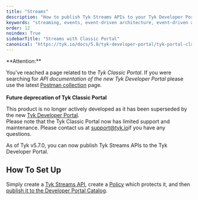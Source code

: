 ```yaml
---
title: "Streams"
description: "How to publish Tyk Streams APIs to your Tyk Developer Portal"
keywords: "streaming, events, event-driven architecture, event-driven architectures, kafka"
order: 12
noindex: True
sidebarTitle: "Streams with Classic Portal"
canonical: "https://tyk.io/docs/5.8/tyk-developer-portal/tyk-portal-classic/streams"
---
```



<Warning>
**Attention:**

You’ve reached a page related to the *Tyk Classic Portal*. If you were searching for *API documentation of the new Tyk
Developer Portal* please use the latest
[Postman collection](/docs/5.8/product-stack/tyk-enterprise-developer-portal/api-documentation/tyk-edp-api) page.
<br />
<br />
**Future deprecation of Tyk Classic Portal**

This product is no longer actively developed as it
has been superseded by the new [Tyk Developer Portal](/docs/5.8/portal/overview/intro).
<br />
Please note that the Tyk Classic Portal now has limited support and maintenance. Please contact us at
[support@tyk.io](<mailto:support@tyk.io?subject=Tyk classic developer portal>)if you have any questions.
</Warning>


As of Tyk v5.7.0, you can now publish Tyk Streams APIs to the Tyk Developer Portal.

## How To Set Up

Simply create a [Tyk Streams API](/docs/5.8/api-management/event-driven-apis#getting-started), create a [Policy](/docs/5.8/api-management/gateway-config-managing-classic#create-a-security-policy-with-the-dashboard) which protects it, and then [publish it to the Developer Portal Catalog](/docs/5.8/portal/overview/getting-started#publish-an-api-product).